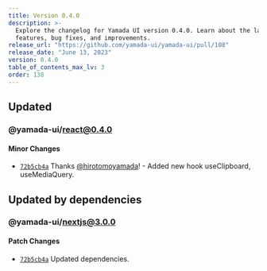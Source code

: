 ```yaml
---
title: Version 0.4.0
description: >-
  Explore the changelog for Yamada UI version 0.4.0. Learn about the latest
  features, bug fixes, and improvements.
release_url: "https://github.com/yamada-ui/yamada-ui/pull/108"
release_date: "June 13, 2023"
version: 0.4.0
table_of_contents_max_lv: 3
order: 138
---
```


## Updated

### @yamada-ui/react@0.4.0

#### Minor Changes

- [`72b5cb4a`](https://github.com/hirotomoyamada/yamada-ui/commit/72b5cb4a514743144336f79df29ce48939b22f2d) Thanks [@hirotomoyamada](https://github.com/hirotomoyamada)! - Added new hook useClipboard, useMediaQuery.

## Updated by dependencies

### @yamada-ui/nextjs@3.0.0

#### Patch Changes

- [`72b5cb4a`](https://github.com/hirotomoyamada/yamada-ui/commit/72b5cb4a514743144336f79df29ce48939b22f2d) Updated dependencies.

